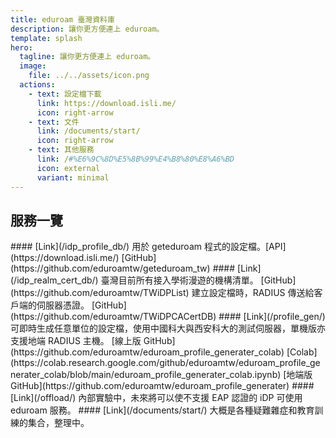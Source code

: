 ```yaml
---
title: eduroam 臺灣資料庫
description: 讓你更方便連上 eduroam。
template: splash
hero:
  tagline: 讓你更方便連上 eduroam。
  image:
    file: ../../assets/icon.png
  actions:
    - text: 設定檔下載
      link: https://download.isli.me/
      icon: right-arrow
    - text: 文件
      link: /documents/start/
      icon: right-arrow
    - text: 其他服務
      link: /#%E6%9C%8D%E5%8B%99%E4%B8%80%E8%A6%BD
      icon: external
      variant: minimal
---
```



## 服務一覽

<CardGrid stagger>
	<Card title="iDP 設定檔資料庫" icon="add-document">
		#### [Link](/idp_profile_db/)
		用於 geteduroam 程式的設定檔。[API](https://download.isli.me/) [GitHub](https://github.com/eduroamtw/geteduroam_tw)
	</Card>
	<Card title="iDP Realm & 憑證資料庫" icon="setting">
		#### [Link](/idp_realm_cert_db/)
		臺灣目前所有接入學術漫遊的機構清單。 [GitHub](https://github.com/eduroamtw/TWiDPList)  
		建立設定檔時，RADIUS 傳送給客戶端的伺服器憑證。 [GitHub](https://github.com/eduroamtw/TWiDPCACertDB)
	</Card>
	<Card title="設定檔線上 / 單機生成器" icon="pencil">
		#### [Link](/profile_gen/)
		可即時生成任意單位的設定檔，使用中國科大與西安科大的測試伺服器，單機版亦支援地端 RADIUS 主機。 [線上版 GitHub](https://github.com/eduroamtw/eduroam_profile_generater_colab)
[Colab](https://colab.research.google.com/github/eduroamtw/eduroam_profile_generater_colab/blob/main/eduroam_profile_generater_colab.ipynb) [地端版 GitHub](https://github.com/eduroamtw/eduroam_profile_generater)
	</Card>
	<Card title="TANetRoaming 向上相容設定檔" icon="open-book">
		#### [Link](/offload/)
		內部實驗中，未來將可以使不支援 EAP 認證的 iDP 可使用 eduroam 服務。
	</Card>
	<Card title="文件" icon="open-book">
		#### [Link](/documents/start/)
		大概是各種疑難雜症和教育訓練的集合，整理中。
	</Card>
</CardGrid>